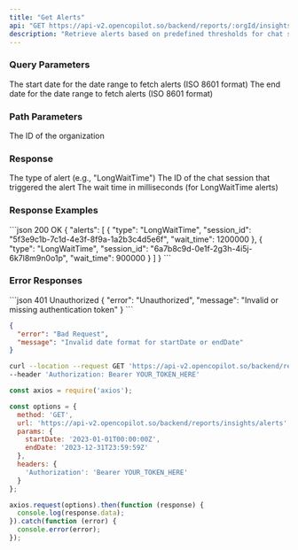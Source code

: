 ```yaml
---
title: "Get Alerts"
api: "GET https://api-v2.opencopilot.so/backend/reports/:orgId/insights/alerts"
description: "Retrieve alerts based on predefined thresholds for chat sessions"
---
```


### Query Parameters

<ParamField query="startDate" type="string" format="date-time" optional>
  The start date for the date range to fetch alerts (ISO 8601 format)
</ParamField>

<ParamField query="endDate" type="string" format="date-time" optional>
  The end date for the date range to fetch alerts (ISO 8601 format)
</ParamField>

### Path Parameters

<ParamField path="orgId" type="string" required>
  The ID of the organization
</ParamField>

### Response

<ResponseField name="alerts" type="array">
  <ResponseField name="type" type="string">
    The type of alert (e.g., "LongWaitTime")
  </ResponseField>
  <ResponseField name="session_id" type="string">
    The ID of the chat session that triggered the alert
  </ResponseField>
  <ResponseField name="wait_time" type="number">
    The wait time in milliseconds (for LongWaitTime alerts)
  </ResponseField>
</ResponseField>

### Response Examples

<CodeGroup>
```json 200 OK
{
  "alerts": [
    {
      "type": "LongWaitTime",
      "session_id": "5f3e9c1b-7c1d-4e3f-8f9a-1a2b3c4d5e6f",
      "wait_time": 1200000
    },
    {
      "type": "LongWaitTime",
      "session_id": "6a7b8c9d-0e1f-2g3h-4i5j-6k7l8m9n0o1p",
      "wait_time": 900000
    }
  ]
}
```
</CodeGroup>

### Error Responses

<CodeGroup>
```json 401 Unauthorized
{
  "error": "Unauthorized",
  "message": "Invalid or missing authentication token"
}
```

```json 400 Bad Request
{
  "error": "Bad Request",
  "message": "Invalid date format for startDate or endDate"
}
```
</CodeGroup>

<RequestExample>

```bash cURL
curl --location --request GET 'https://api-v2.opencopilot.so/backend/reports/insights/alerts?startDate=2023-01-01T00:00:00Z&endDate=2023-12-31T23:59:59Z' \
--header 'Authorization: Bearer YOUR_TOKEN_HERE'
```

```javascript Node.js
const axios = require('axios');

const options = {
  method: 'GET',
  url: 'https://api-v2.opencopilot.so/backend/reports/insights/alerts',
  params: {
    startDate: '2023-01-01T00:00:00Z',
    endDate: '2023-12-31T23:59:59Z'
  },
  headers: {
    'Authorization': 'Bearer YOUR_TOKEN_HERE'
  }
};

axios.request(options).then(function (response) {
  console.log(response.data);
}).catch(function (error) {
  console.error(error);
});
```

</RequestExample>